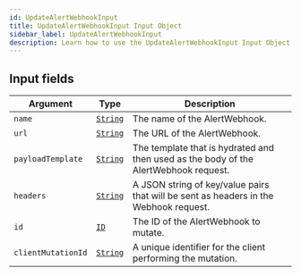 ```yaml
---
id: UpdateAlertWebhookInput
title: UpdateAlertWebhookInput Input Object
sidebar_label: UpdateAlertWebhookInput
description: Learn how to use the UpdateAlertWebhookInput Input Object for Builder's API.
---
```


## Input fields

| Argument           | Type                                     | Description                                                                           |
| ------------------ | ---------------------------------------- | ------------------------------------------------------------------------------------- |
| `name`             | [`String`](/composer/builder/api/schema/scalar/String.mdx) | The name of the AlertWebhook.                                                         |
| `url`              | [`String`](/composer/builder/api/schema/scalar/String.mdx) | The URL of the AlertWebhook.                                                          |
| `payloadTemplate`  | [`String`](/composer/builder/api/schema/scalar/String.mdx) | The template that is hydrated and then used as the body of the AlertWebhook request.  |
| `headers`          | [`String`](/composer/builder/api/schema/scalar/String.mdx) | A JSON string of key/value pairs that will be sent as headers in the Webhook request. |
| `id`               | [`ID`](/composer/builder/api/schema/scalar/ID.mdx)         | The ID of the AlertWebhook to mutate.                                                 |
| `clientMutationId` | [`String`](/composer/builder/api/schema/scalar/String.mdx) | A unique identifier for the client performing the mutation.                           |
